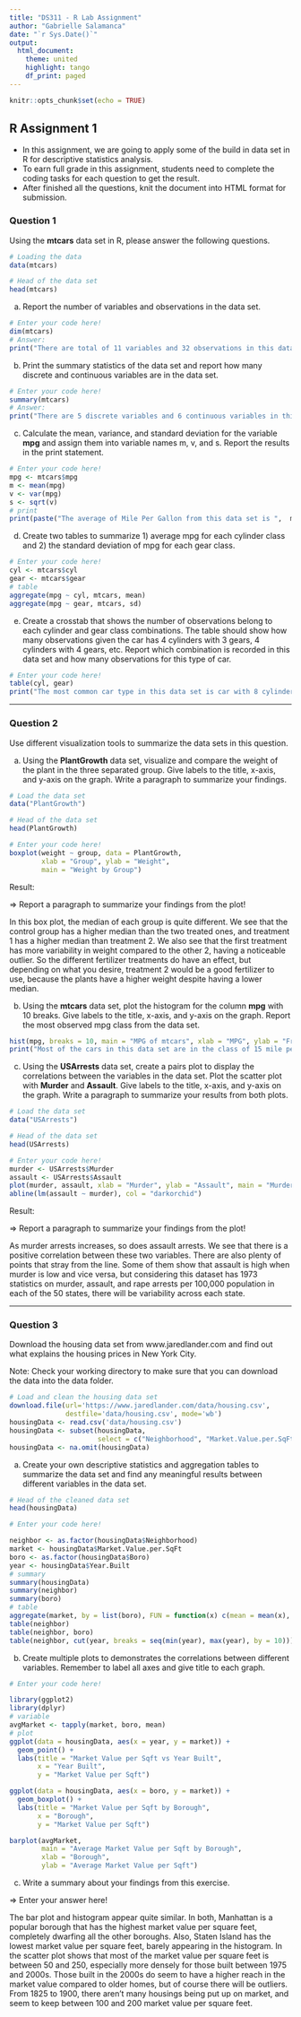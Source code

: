 ```yaml
---
title: "DS311 - R Lab Assignment"
author: "Gabrielle Salamanca"
date: "`r Sys.Date()`"
output: 
  html_document:
    theme: united
    highlight: tango
    df_print: paged
---
```


```r
knitr::opts_chunk$set(echo = TRUE)
```

## R Assignment 1

* In this assignment, we are going to apply some of the build in data set in R for descriptive statistics analysis.
* To earn full grade in this assignment, students need to complete the coding tasks for each question to get the result.
* After finished all the questions, knit the document into HTML format for submission.

### Question 1

Using the **mtcars** data set in R, please answer the following questions.

```r
# Loading the data
data(mtcars)

# Head of the data set
head(mtcars)
```

a. Report the number of variables and observations in the data set.

```r
# Enter your code here!
dim(mtcars)
# Answer:
print("There are total of 11 variables and 32 observations in this data set.")
```

b. Print the summary statistics of the data set and report how many discrete and continuous variables are in the data set.

```r
# Enter your code here!
summary(mtcars)
# Answer:
print("There are 5 discrete variables and 6 continuous variables in this data set.")
```

c. Calculate the mean, variance, and standard deviation for the variable **mpg** and assign them into variable names m, v, and s. Report the results in the print statement.

```r
# Enter your code here!
mpg <- mtcars$mpg
m <- mean(mpg)
v <- var(mpg)
s <- sqrt(v)
# print
print(paste("The average of Mile Per Gallon from this data set is ",  m, " with variance ",  v, " and standard deviation",  s, "."))
```

d. Create two tables to summarize 1) average mpg for each cylinder class and 2) the standard deviation of mpg for each gear class.

```r
# Enter your code here!
cyl <- mtcars$cyl
gear <- mtcars$gear
# table
aggregate(mpg ~ cyl, mtcars, mean)
aggregate(mpg ~ gear, mtcars, sd)
```

e. Create a crosstab that shows the number of observations belong to each cylinder and gear class combinations. The table should show how many observations given the car has 4 cylinders with 3 gears, 4 cylinders with 4 gears, etc. Report which combination is recorded in this data set and how many observations for this type of car.

```r
# Enter your code here!
table(cyl, gear)
print("The most common car type in this data set is car with 8 cylinders and 3 gears. There are total of 12 cars belong to this specification in the data set.")
```

*** 

### Question 2

Use different visualization tools to summarize the data sets in this question.

a. Using the **PlantGrowth** data set, visualize and compare the weight of the plant in the three separated group. Give labels to the title, x-axis, and y-axis on the graph. Write a paragraph to summarize your findings.

```r
# Load the data set
data("PlantGrowth")

# Head of the data set
head(PlantGrowth)

# Enter your code here!
boxplot(weight ~ group, data = PlantGrowth,
        xlab = "Group", ylab = "Weight",
        main = "Weight by Group")
```

Result:

=> Report a paragraph to summarize your findings from the plot!

In this box plot, the median of each group is quite different. We see that the control group has a higher median than the two treated ones, and treatment 1 has a higher median than treatment 2. We also see that the first treatment has more variability in weight compared to the other 2, having a noticeable outlier. So the different fertilizer treatments do have an effect, but depending on what you desire, treatment 2 would be a good fertilizer to use, because the plants have a higher weight despite having a lower median.

b. Using the **mtcars** data set, plot the histogram for the column **mpg** with 10 breaks. Give labels to the title, x-axis, and y-axis on the graph. Report the most observed mpg class from the data set.

```r
hist(mpg, breaks = 10, main = "MPG of mtcars", xlab = "MPG", ylab = "Frequency")
print("Most of the cars in this data set are in the class of 15 mile per gallon.")
```

c. Using the **USArrests** data set, create a pairs plot to display the correlations between the variables in the data set. Plot the scatter plot with **Murder** and **Assault**. Give labels to the title, x-axis, and y-axis on the graph. Write a paragraph to summarize your results from both plots.

```r
# Load the data set
data("USArrests")

# Head of the data set
head(USArrests)

# Enter your code here!
murder <- USArrests$Murder
assault <- USArrests$Assault
plot(murder, assault, xlab = "Murder", ylab = "Assault", main = "Murder and Assault Arrests")
abline(lm(assault ~ murder), col = "darkorchid")
```

Result:

=> Report a paragraph to summarize your findings from the plot!

As murder arrests increases, so does assault arrests. We see that there is a positive correlation between these two variables. There are also plenty of points that stray from the line. Some of them show that assault is high when murder is low and vice versa, but considering this dataset has 1973 statistics on murder, assault, and rape arrests per 100,000 population in each of the 50 states, there will be variability across each state.

***

### Question 3

Download the housing data set from www.jaredlander.com and find out what explains the housing prices in New York City.

Note: Check your working directory to make sure that you can download the data into the data folder. 

```r
# Load and clean the housing data set 
download.file(url='https://www.jaredlander.com/data/housing.csv',
              destfile='data/housing.csv', mode='wb')
housingData <- read.csv('data/housing.csv')
housingData <- subset(housingData, 
                      select = c("Neighborhood", "Market.Value.per.SqFt", "Boro", "Year.Built"))
housingData <- na.omit(housingData)                   
```

a. Create your own descriptive statistics and aggregation tables to summarize the data set and find any meaningful results between different variables in the data set.

```r
# Head of the cleaned data set
head(housingData)

# Enter your code here!

neighbor <- as.factor(housingData$Neighborhood)
market <- housingData$Market.Value.per.SqFt
boro <- as.factor(housingData$Boro)
year <- housingData$Year.Built
# summary
summary(housingData)
summary(neighbor)
summary(boro)
# table
aggregate(market, by = list(boro), FUN = function(x) c(mean = mean(x), sd = sd(x)))
table(neighbor)
table(neighbor, boro)
table(neighbor, cut(year, breaks = seq(min(year), max(year), by = 10)))
```

b. Create multiple plots to demonstrates the correlations between different variables. Remember to label all axes and give title to each graph.

```r
# Enter your code here!

library(ggplot2)
library(dplyr)
# variable
avgMarket <- tapply(market, boro, mean)
# plot
ggplot(data = housingData, aes(x = year, y = market)) +
  geom_point() +
  labs(title = "Market Value per Sqft vs Year Built",
       x = "Year Built",
       y = "Market Value per Sqft")

ggplot(data = housingData, aes(x = boro, y = market)) +
  geom_boxplot() +
  labs(title = "Market Value per Sqft by Borough",
       x = "Borough",
       y = "Market Value per Sqft")

barplot(avgMarket, 
        main = "Average Market Value per Sqft by Borough", 
        xlab = "Borough", 
        ylab = "Average Market Value per Sqft")

```

c. Write a summary about your findings from this exercise.

=> Enter your answer here!

The bar plot and histogram appear quite similar. In both, Manhattan is a popular borough that has the highest market value per square feet, completely dwarfing all the other boroughs. Also, Staten Island has the lowest market value per square feet, barely appearing in the histogram. In the scatter plot shows that most of the market value per square feet is between 50 and 250, especially more densely for those built between 1975 and 2000s. Those built in the 2000s do seem to have a higher reach in the market value compared to older homes, but of course there will be outliers. From 1825 to 1900, there aren't many housings being put up on market, and seem to keep between 100 and 200 market value per square feet.
